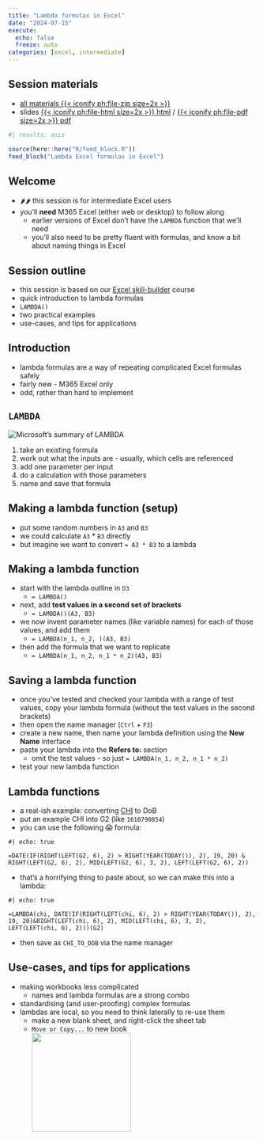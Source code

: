 ---
title: "Lambda formulas in Excel"
date: "2024-07-15"
execute: 
  echo: false
  freeze: auto
categories: [excel, intermediate]
---
:::{.callout-note collapse=false appearance='default' icon=true}
## Session materials
+ [all materials {{< iconify ph:file-zip size=2x >}}](src/lambda_formulas_in_excel.zip)
+ slides [{{< iconify ph:file-html size=2x >}} html](src/lambda_formulas_in_excel.html) / [{{< iconify ph:file-pdf size=2x >}} pdf](src/lambda_formulas_in_excel.pdf)
:::

```{r}
#| results: asis

source(here::here("R/feed_block.R"))
feed_block("Lambda Excel formulas in Excel")

```

## Welcome

-   🌶🌶 this session is for intermediate Excel users
-   you'll **need** M365 Excel (either web or desktop) to follow along
    -   earlier versions of Excel don't have the `LAMBDA` function that we'll need
    -   you'll also need to be pretty fluent with formulas, and know a bit about naming things in Excel

## Session outline

-   this session is based on our [Excel skill-builder](https://learn.nes.nhs.scot/71690) course
-   quick introduction to lambda formulas
-   `LAMBDA()`
-   two practical examples
-   use-cases, and tips for applications

## Introduction

-   lambda formulas are a way of repeating complicated Excel formulas safely
-   fairly new - M365 Excel only
-   odd, rather than hard to implement

## `LAMBDA`

![Microsoft's summary of LAMBDA](https://support.content.office.net/en-us/media/627806f0-40f4-4a27-86d1-4ef77a86331c.png)</br>

1.  take an existing formula
2.  work out what the inputs are - usually, which cells are referenced
3.  add one parameter per input
4.  do a calculation with those parameters
5.  name and save that formula

## Making a lambda function (setup)

-   put some random numbers in `A3` and `B3`
-   we could calculate `A3` \* `B3` directly
-   but imagine we want to convert `= A3 * B3` to a lambda

## Making a lambda function

-   start with the lambda outline in `D3`
    -   `= LAMBDA()`
-   next, add **test values in a second set of brackets**
    -   `= LAMBDA()(A3, B3)`
-   we now invent parameter names (like variable names) for each of those values, and add them
    -   `= LAMBDA(n_1, n_2, )(A3, B3)`
-   then add the formula that we want to replicate
    -   `= LAMBDA(n_1, n_2, n_1 * n_2)(A3, B3)`

## Saving a lambda function

-   once you've tested and checked your lambda with a range of test values, copy your lambda formula (without the test values in the second brackets)
-   then open the name manager (`Ctrl` + `F3`)
-   create a new name, then name your lambda definition using the **New Name** interface
-   paste your lambda into the **Refers to:** section
    -   omit the test values - so just `= LAMBDA(n_1, n_2, n_1 * n_2)`
-   test your new lambda function

## Lambda functions

-   a real-ish example: converting [CHI](https://en.wikipedia.org/wiki/National_Health_Service_Central_Register) to DoB
-   put an example CHI into G2 (like `1610790854`)
-   you can use the following 😱 formula:

```{verbatim}
#| echo: true

=DATE(IF(RIGHT(LEFT(G2, 6), 2) > RIGHT(YEAR(TODAY()), 2), 19, 20) & RIGHT(LEFT(G2, 6), 2), MID(LEFT(G2, 6), 3, 2), LEFT(LEFT(G2, 6), 2))

```


-   that's a horrifying thing to paste about, so we can make this into a lambda:

```{verbatim}
#| echo: true

=LAMBDA(chi, DATE(IF(RIGHT(LEFT(chi, 6), 2) > RIGHT(YEAR(TODAY()), 2), 19, 20)&RIGHT(LEFT(chi, 6), 2), MID(LEFT(chi, 6), 3, 2), LEFT(LEFT(chi, 6), 2)))(G2)

```

-   then save as `CHI_TO_DOB` via the name manager


## Use-cases, and tips for applications

-   making workbooks less complicated
    -   names and lambda formulas are a strong combo
-   standardising (and user-proofing) complex formulas
-   lambdas are local, so you need to think laterally to re-use them
    -   make a new blank sheet, and right-click the sheet tab
    -   `Move or Copy...` to new book </br>![](images/clipboard-251116894.png){height="200px"}
